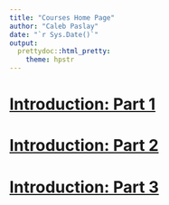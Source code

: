 ```yaml
---
title: "Courses Home Page"
author: "Caleb Paslay"
date: "`r Sys.Date()`"
output: 
  prettydoc::html_pretty: 
    theme: hpstr
---
```


# [Introduction: Part 1](R_content/intro_to_R_part_1.html)

# [Introduction: Part 2](R_content/intro_to_R_part_2)

# [Introduction: Part 3](R_content/intro_to_R_part_3)